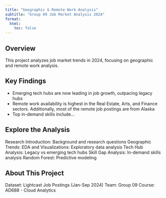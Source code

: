 ```yaml
---
title: "Geographic & Remote Work Analysis"
subtitle: "Group 09 Job Market Analysis 2024"
format:
  html:
    toc: false
---
```


## Overview
This project analyzes job market trends in 2024, focusing on geographic and remote work analysis.

## Key Findings
- Emerging tech hubs are now leading in job growth, outpacing legacy hubs
- Remote work availability is highest in the Real Estate, Arts, and Finance sectors. Additionally, most of the remote job postings are from Alaska
- Top in-demand skills include...

## Explore the Analysis
Research Introduction: Background and research questions 
Geographic Trends: 
EDA and Visualizations: Exploratory data analysis
Tech Hub Analysis: Legacy vs emerging tech hubs
Skill Gap Analysis: In-demand skills analysis
Random Forest: Predictive modeling

## About This Project
Dataset: Lightcast Job Postings (Jan-Sep 2024)
Team: Group 09
Course: AD688 - Cloud Analytics